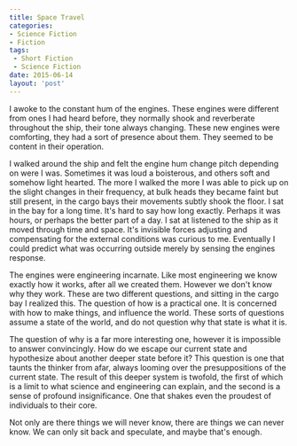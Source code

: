 ```yaml
---
title: Space Travel
categories:
- Science Fiction
- Fiction
tags: 
 - Short Fiction
 - Science Fiction
date: 2015-06-14
layout: 'post'
---
```


I awoke to the constant hum of the engines. These engines were different from ones I had heard before, they normally shook and reverberate throughout the ship, their tone always changing. These new engines were comforting, they had a sort of presence about them. They seemed to be content in their operation.

I walked around the ship and felt the engine hum change pitch depending on were I was. Sometimes it was loud a boisterous, and others soft and somehow light hearted. The more I walked the more I was able to pick up on the slight changes in their frequency, at bulk heads they became faint but still present, in the cargo bays their movements subtly shook the floor. I sat in the bay for a long time. It's hard to say how long exactly. Perhaps it was hours, or perhaps the better part of a day. I sat at listened to the ship as it moved through time and space. It's invisible forces adjusting and compensating for the external conditions was curious to me. Eventually I could predict what was occurring outside merely by sensing the engines response.

The engines were engineering incarnate. Like most engineering we know exactly how it works, after all we created them. However we don't know why they work. These are two different questions, and sitting in the cargo bay I realized this. The question of how is a practical one. It is concerned with how to make things, and influence the world. These sorts of questions assume a state of the world, and do not question why that state is what it is.

The question of why is a far more interesting one, however it is impossible to answer convincingly. How do we escape our current state and hypothesize about another deeper state before it? This question is one that taunts the thinker from afar, always looming over the presuppositions of the current state. The result of this deeper system is twofold, the first of which is a limit to what science and engineering can explain, and the second is a sense of profound insignificance. One that shakes even the proudest of individuals to their core.

Not only are there things we will never know, there are things we can never know. We can only sit back and speculate, and maybe that's enough.
